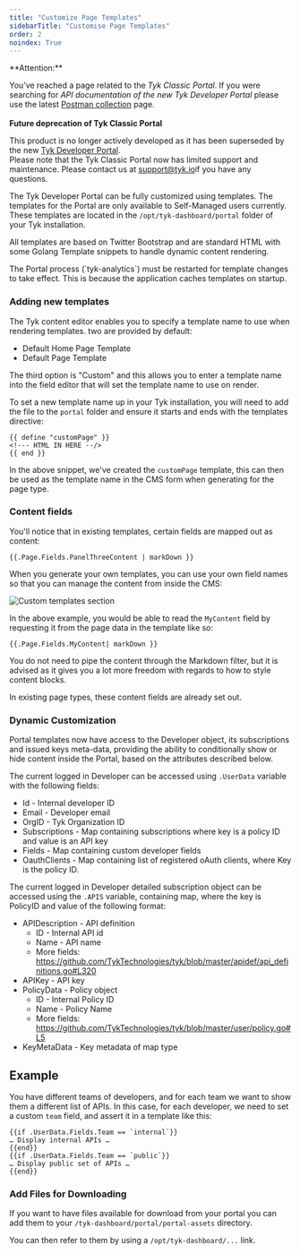 ```yaml
---
title: "Customize Page Templates"
sidebarTitle: "Customise Page Templates"
order: 2
noindex: True
---
```



<Warning>
**Attention:**

You’ve reached a page related to the *Tyk Classic Portal*. If you were searching for *API documentation of the new Tyk
Developer Portal* please use the latest
[Postman collection](/nightly/product-stack/tyk-enterprise-developer-portal/api-documentation/tyk-edp-api) page.
<br />
<br />
**Future deprecation of Tyk Classic Portal**

This product is no longer actively developed as it
has been superseded by the new [Tyk Developer Portal](/nightly/portal/overview/intro).
<br />
Please note that the Tyk Classic Portal now has limited support and maintenance. Please contact us at
[support@tyk.io](<mailto:support@tyk.io?subject=Tyk classic developer portal>)if you have any questions.
</Warning>


The Tyk Developer Portal can be fully customized using templates. The templates for the Portal are only available to Self-Managed users currently. These templates are located in the `/opt/tyk-dashboard/portal` folder of your Tyk installation.

All templates are based on Twitter Bootstrap and are standard HTML with some Golang Template snippets to handle dynamic content rendering.


<Note>
The Portal process (`tyk-analytics`) must be restarted for template changes to take effect. This is because the application caches templates on startup.
</Note>



### Adding new templates

The Tyk content editor enables you to specify a template name to use when rendering templates. two are provided by default:

*   Default Home Page Template
*   Default Page Template

The third option is "Custom" and this allows you to enter a template name into the field editor that will set the template name to use on render.

To set a new template name up in your Tyk installation, you will need to add the file to the `portal` folder and ensure it starts and ends with the templates directive:

```
{{ define "customPage" }}
<!--- HTML IN HERE --/>
{{ end }}
```

In the above snippet, we've created the `customPage` template, this can then be used as the template name in the CMS form when generating for the page type.

### Content fields

You'll notice that in existing templates, certain fields are mapped out as content:

```
{{.Page.Fields.PanelThreeContent | markDown }}
```

When you generate your own templates, you can use your own field names so that you can manage the content from inside the CMS:

<img src="/img/dashboard/portal-management/page_settings_2.5.png" alt="Custom templates section" />

In the above example, you would be able to read the `MyContent` field by requesting it from the page data in the template like so:

```
{{.Page.Fields.MyContent| markDown }}
```

You do not need to pipe the content through the Markdown filter, but it is advised as it gives you a lot more freedom with regards to how to style content blocks.

In existing page types, these content fields are already set out.

### Dynamic Customization

Portal templates now have access to the Developer object, its subscriptions and issued keys meta-data, providing the ability to conditionally show or hide content inside the Portal, based on the attributes described below.

The current logged in Developer can be accessed using `.UserData` variable with the following fields:

*   Id - Internal developer ID
*   Email - Developer email
*   OrgID - Tyk Organization ID
*   Subscriptions  - Map containing subscriptions where key is a policy ID and value is an API key
*   Fields - Map containing custom developer fields
*   OauthClients - Map containing list of registered oAuth clients, where Key is the policy ID.

The current logged in Developer detailed subscription object can be accessed using the `.APIS` variable, containing map, where the key is PolicyID and value of the following format:
 
*   APIDescription - API definition
      * ID - Internal API id
      * Name - API name
      * More fields: https://github.com/TykTechnologies/tyk/blob/master/apidef/api_definitions.go#L320
*   APIKey - API key
*   PolicyData - Policy object
      * ID - Internal Policy ID
      * Name - Policy Name
      * More fields: https://github.com/TykTechnologies/tyk/blob/master/user/policy.go#L5
*   KeyMetaData - Key metadata of map type

## Example
You have different teams of developers, and for each team we want to show them a different list of APIs. In this case, for each developer, we need to set a custom  `team` field, and assert it in a template like this:

```
{{if .UserData.Fields.Team == `internal`}}
… Display internal APIs …
{{end}}
{{if .UserData.Fields.Team == `public`}}
… Display public set of APIs …
{{end}}
```

### Add Files for Downloading

If you want to have files available for download from your portal you can add them to your `/tyk-dashboard/portal/portal-assets` directory. 

You can then refer to them by using a `/opt/tyk-dashboard/...` link.

